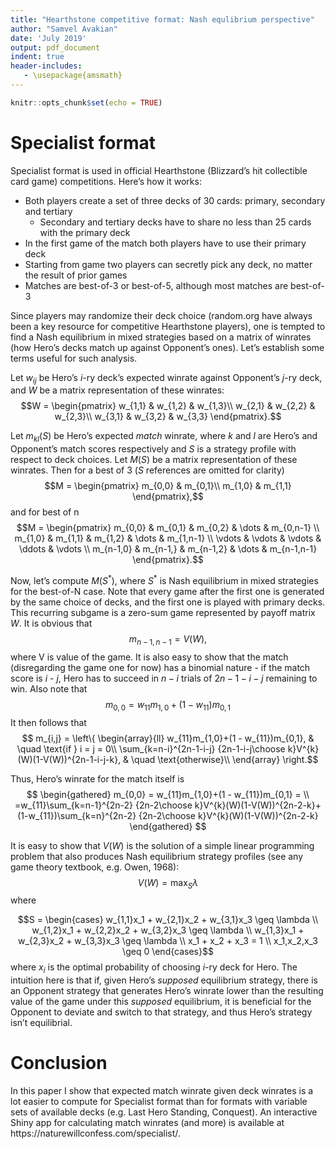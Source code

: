 ```yaml
---
title: "Hearthstone competitive format: Nash equlibrium perspective"
author: "Samvel Avakian"
date: 'July 2019'
output: pdf_document
indent: true
header-includes:
   - \usepackage{amsmath}
---
```


```r
knitr::opts_chunk$set(echo = TRUE)
```
# Specialist format

Specialist format is used in official Hearthstone (Blizzard's hit collectible card game) competitions. Here's how it works:

* Both players create a set of three decks of 30 cards: primary, secondary and tertiary
    + Secondary and tertiary decks have to share no less than 25 cards with the primary deck
* In the first game of the match both players have to use their primary deck
* Starting from game two players can secretly pick any deck, no matter the result of prior games
* Matches are best-of-3 or best-of-5, although most matches are best-of-3

Since players may randomize their deck choice (random.org have always been a key resource for competitive Hearthstone players), one is tempted to find a Nash equilibrium in mixed strategies based on a matrix of winrates (how Hero's decks match up against Opponent's ones). Let's establish some terms useful for such analysis.

Let $w_{ij}$ be Hero's $i$-ry deck's expected winrate against Opponent's $j$-ry deck, and $W$ be a matrix representation of these winrates:
$$W = 
\begin{pmatrix}
w_{1,1} & w_{1,2} & w_{1,3}\\
w_{2,1} & w_{2,2} & w_{2,3}\\
w_{3,1} & w_{3,2} & w_{3,3}
\end{pmatrix}.$$

Let $m_{kl}(S)$ be Hero's expected _match_ winrate, where $k$ and $l$ are Hero's and Opponent's match scores respectively and $S$ is a strategy profile with respect to deck choices. Let $M(S)$ be a matrix representation of these winrates. Then for a best of 3 ($S$ references are omitted for clarity)
$$M = 
\begin{pmatrix}
m_{0,0} & m_{0,1}\\
m_{1,0} & m_{1,1}
\end{pmatrix},$$ and for best of n
$$M = 
\begin{pmatrix}
    m_{0,0} & m_{0,1} & m_{0,2} & \dots  & m_{0,n-1} \\
    m_{1,0} & m_{1,1} & m_{1,2} & \dots  & m_{1,n-1} \\
    \vdots & \vdots & \vdots & \ddots & \vdots \\
    m_{n-1,0} & m_{n-1,} & m_{n-1,2} & \dots  & m_{n-1,n-1}
\end{pmatrix}.$$

Now, let's compute $M(S^*)$, where $S^*$ is Nash equilibrium in mixed strategies for the best-of-N case. Note that every game after the first one is generated by the same choice of decks, and the first one is played with primary decks. This recurring subgame is a zero-sum game represented by payoff matrix $W$. It is obvious that 
$$m_{n-1,n-1} = V(W),$$
where V is value of the game. It is also easy to show that the match (disregarding the game one for now) has a binomial nature - if the match score is $i$ - $j$, Hero has to succeed in $n-i$ trials of $2n-1-i-j$ remaining to win. Also note that 
$$m_{0,0} = w_{11}m_{1,0}+(1 - w_{11})m_{0,1}$$
It then follows that 
$$ m_{i,j} = \left\{
        \begin{array}{ll}
            w_{11}m_{1,0}+(1 - w_{11})m_{0,1}, & \quad \text{if } i = j = 0\\
            \sum_{k=n-i}^{2n-1-i-j} {2n-1-i-j\choose k}V^{k}(W)(1-V(W))^{2n-1-i-j-k},  & \quad \text{otherwise}\\
        \end{array}
    \right.$$
    
Thus, Hero's winrate for the match itself is 
$$
\begin{gathered}
m_{0,0} = w_{11}m_{1,0}+(1 - w_{11})m_{0,1} =  \\
=w_{11}\sum_{k=n-1}^{2n-2} {2n-2\choose k}V^{k}(W)(1-V(W))^{2n-2-k}+(1-w_{11})\sum_{k=n}^{2n-2} {2n-2\choose k}V^{k}(W)(1-V(W))^{2n-2-k}
\end{gathered}
$$

It is easy to show that $V(W)$ is the solution of a simple linear programming problem that also produces Nash equilibrium strategy profiles (see any game theory textbook, e.g. Owen, 1968):
$$V(W) = \max_{S} \lambda$$ 
where

$$S = \begin{cases}
w_{1,1}x_1 + w_{2,1}x_2 + w_{3,1}x_3 \geq \lambda \\
w_{1,2}x_1 + w_{2,2}x_2 + w_{3,2}x_3 \geq \lambda \\
w_{1,3}x_1 + w_{2,3}x_2 + w_{3,3}x_3 \geq \lambda \\ 
x_1 + x_2 + x_3 = 1 \\
x_1,x_2,x_3 \geq 0
\end{cases}$$
where $x_i$ is the optimal probability of choosing $i$-ry deck for Hero. The intuition here is that if, given Hero's _supposed_ equilibrium strategy, there is an Opponent strategy that generates Hero's winrate lower than the resulting value of the game under this _supposed_ equilibrium, it is beneficial for the Opponent to deviate and switch to that strategy, and thus Hero's strategy isn't equilibrial. 

# Conclusion

In this paper I show that expected match winrate given deck winrates is a lot easier to compute for Specialist format than for formats with variable sets of available decks (e.g. Last Hero Standing, Conquest). An interactive Shiny app for calculating match winrates (and more) is available at https://naturewillconfess.com/specialist/.